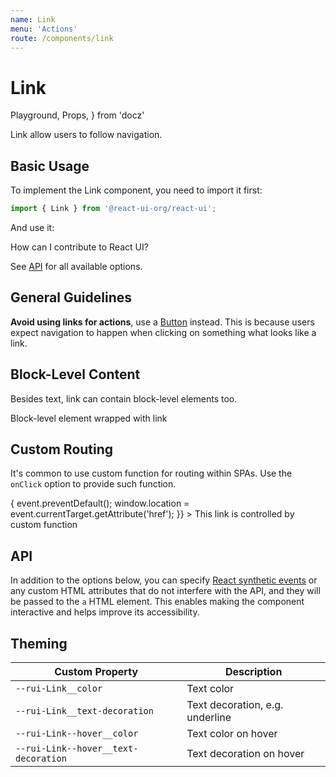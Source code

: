 ```yaml
---
name: Link
menu: 'Actions'
route: /components/link
---
```


# Link

  Playground,
  Props,
} from 'docz'

Link allow users to follow navigation.

## Basic Usage

To implement the Link component, you need to import it first:

```js
import { Link } from '@react-ui-org/react-ui';
```

And use it:

<Playground>
  <Link href="/contribute/guidelines">How can I contribute to React UI?</Link>
</Playground>

See [API](#api) for all available options.

## General Guidelines

**Avoid using links for actions**, use a [Button](/components/button)
instead. This is because users expect navigation to happen when clicking on
something what looks like a link.

## Block-Level Content

Besides text, link can contain block-level elements too.

<Playground>
  <Link href="/contribute/guidelines">
    <Placeholder>Block-level element wrapped with link</Placeholder>
  </Link>
</Playground>

## Custom Routing

It's common to use custom function for routing within SPAs. Use the
`onClick` option to provide such function.

<Playground>
  <Link
    href="/contribute/guidelines"
    onClick={(event) => {
      event.preventDefault();
      window.location = event.currentTarget.getAttribute('href');
    }}
  >
    This link is controlled by custom function
  </Link>
</Playground>

## API

In addition to the options below, you can specify [React synthetic events] or
any custom HTML attributes that do not interfere with the API, and they will be
passed to the `a` HTML element. This enables making the component interactive
and helps improve its accessibility.

<Props table of={Link} />

## Theming

| Custom Property                      | Description                                  |
|--------------------------------------|----------------------------------------------|
| `--rui-Link__color`                  | Text color                                   |
| `--rui-Link__text-decoration`        | Text decoration, e.g. underline              |
| `--rui-Link--hover__color`           | Text color on hover                          |
| `--rui-Link--hover__text-decoration` | Text decoration on hover                     |

[React synthetic events]: https://reactjs.org/docs/events.html
